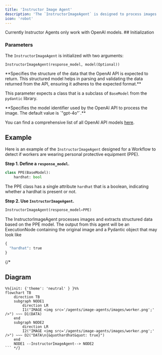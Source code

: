 ```yaml
---
title: 'Instructor Image Agent'
description: 'The `InstructorImageAgent` is designed to process images and extract structured data.'
icon: 'robot'
---
```


<Info>
Currently Instructor Agents only work with OpenAI models.
</Info>
## Initialization

### Parameters

The `InstructorImageAgent` is initialized with two arguments: 

```
InstructorImageAgent(response_model, model(Optional))
```

<ResponseField name="response_model" type="BaseModel" required>
**Specifies the structure of the data that the OpenAI API is expected to return. This structured model helps in parsing and validating the data returned from the API, ensuring it adheres to the expected format.**

This parameter expects a class that is a subclass of `BaseModel` from the `pydantic` library. 
</ResponseField>

<ResponseField name="model" type="Optional[String]">
**Specifies the model identifier used by the OpenAI API to process the image. The default value is `"gpt-4o"`.**

You can find a comprehensive list of all OpenAI API models [here](https://platform.openai.com/docs/models).
</ResponseField>

## Example
Here is an example of the `InstructorImageAgent` designed for a Workflow to detect if workers are wearing personal protective equipment (PPE).

**Step 1. Define a `response_model`.**

```python example.py
class PPE(BaseModel):
    hardhat: bool
```

The PPE class has a single attribute `hardhat` that is a boolean, indicating whether a hardhat is present or not.

**Step 2. Use `InstructorImageAgent`.**

```python example.py
InstructorImageAgent(response_model=PPE)
```

The InstructorImageAgent processes images and extracts structured data based on the PPE model. The output from this agent will be an ExecutionNode containing the original image and a Pydantic object that may look like

```python
{
  "hardhat": true
}
```
{/* 
## Diagram

```mermaid
%%{init: {'theme': 'neutral' } }%%
flowchart TB
    direction TB
    subgraph NODE1
        direction LR
        I1("IMAGE <img src='/agents/image-agents/images/worker.png';' />") ~~~ D1(DATA)
    end
    subgraph NODE2
        direction LR
        I2("IMAGE <img src='/agents/image-agents/images/worker.png';' />") ~~~ D2("DATA\n{&quothardhat&quot: true}")
    end
    NODE1 --InstructorImageAgent--> NODE2
``` */}